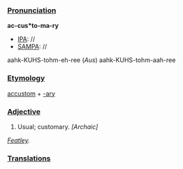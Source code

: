 ===[[Pronunciation]]===

'''ac-cus*to-ma-ry'''
*[[IPA]]: //
*[[SAMPA]]: //
aahk-KUHS-tohm-eh-ree (''Aus'') aahk-KUHS-tohm-aah-ree
===[[Etymology]]===

[[accustom]] + [[-ary]]
===[[Adjective]]===

#Usual; customary. ''[Archaic]''

''[[Featley]].''
===[[Translations]]===